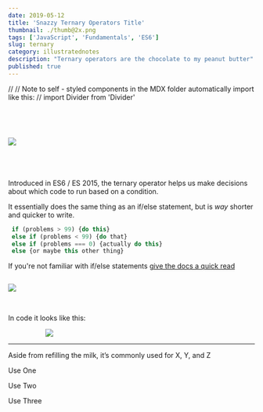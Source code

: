 ```yaml
---
date: 2019-05-12
title: 'Snazzy Ternary Operators Title'
thumbnail: ./thumb@2x.png
tags: ['JavaScript', 'Fundamentals', 'ES6']
slug: ternary
category: illustratednotes
description: "Ternary operators are the chocolate to my peanut butter"
published: true
---
```


// // Note to self - styled components in the MDX folder automatically import like this:
// import Divider from 'Divider'

<div style="display: grid;
  grid-gap: 40px;
  grid-template-columns: repeat(auto-fill, minmax(250px, 1fr));
  align-content: center; margin-top: 60px">

![](./Signpost.png)

<span>

Introduced in ES6 / ES 2015, the ternary operator helps us make decisions about which code to run based on a condition.  

It essentially does the same thing as an if/else statement, but is _way_ shorter and quicker to write.

```jsx
 if (problems > 99) {do this}
 else if (problems < 99) {do that}
 else if (problems === 0) {actually do this}
 else {or maybe this other thing}
```

If you're not familiar with if/else statements [give the docs a quick read](https://developer.mozilla.org/en-US/docs/Web/JavaScript/Reference/Statements/if...else)

</span>

</div>

![](./Layout.png)

<br />

In code it looks like this:

<div style="max-width: 70%; margin: 0 auto; marginTop: 120px">

![](./MilkText.png)

</div>

<hr />

Aside from refilling the milk, it’s commonly used for X, Y, and Z

<ThreeColumn>

<p>Use One</p>

<p>Use Two</p>

<p>Use Three</p>

</ThreeColumn>